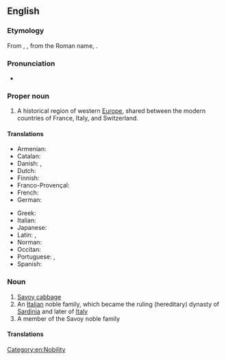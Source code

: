 {{also|savoy}}
==English==

===Etymology===
From {{der|en|fr|-}} {{w|Savoy}}, {{m|fr|Savoie}}, from the Roman name, {{der|en|LL.|Sapaudia}}.
===Pronunciation===
* {{IPA|en|/səˈvɔɪ/}}

===Proper noun===
{{wikipedia}}
{{en-proper noun}}

# {{lb|en|historical}} A historical region of western [[Europe]], shared between the modern countries of France, Italy, and Switzerland.

====Translations====
{{trans-top|a historical region of western Europe}}
* Armenian: {{t|hy|Սավոյա|sc=Armn}}
* Catalan: {{t|ca|Savoia|f}}
* Danish: {{t|da|Savoyen|c}}, {{t|da|Savojen|c}}
* Dutch: {{t|nl|Savooien}}
* Finnish: {{t|fi|Savoiji}}
* Franco-Provençal: {{t|frp|Savouè|f}}
* French: {{t+|fr|Savoie|f}}
* German: {{t+|de|Savoyen|n}}
{{trans-mid}}
* Greek: {{t|el|Σαβοΐα|f|sc=Grek}}
* Italian: {{t|it|Savoia|f}}
* Japanese: {{t|ja|サヴォワ|tr=Savowa}}
* Latin: {{t|la|Sapaudia|f}}, {{t|la|Sabaudia|f}}
* Norman: {{t|nrf|Savouaie|f}}
* Occitan: {{t|oc|Savòia|f}}
* Portuguese: {{t|pt|Savoia|f}}, {{t|pt|Saboia|f}}
* Spanish: {{t|es|Saboya|f}}
{{trans-bottom}}

===Noun===
{{en-noun|~}}

# [[Savoy cabbage]]
# An [[Italian]] noble family, which became the ruling (hereditary) dynasty of [[Sardinia]] and later of [[Italy]]
# A member of the Savoy noble family

====Translations====
{{trans-see|Savoy cabbage}}

[[Category:en:Nobility]]